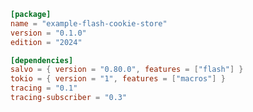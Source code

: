 
```toml  title="flash-cookie-store/Cargo.toml"
[package]
name = "example-flash-cookie-store"
version = "0.1.0"
edition = "2024"

[dependencies]
salvo = { version = "0.80.0", features = ["flash"] }
tokio = { version = "1", features = ["macros"] }
tracing = "0.1"
tracing-subscriber = "0.3"

```